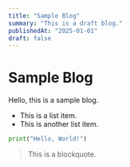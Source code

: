 ```yaml
---
title: "Sample Blog"
summary: "This is a draft blog."
publishedAt: "2025-01-01"
draft: false
---
```


# Sample Blog

Hello, this is a sample blog.

- This is a list item.
- This is another list item.

```python
print("Hello, World!")
```

> This is a blockquote.


